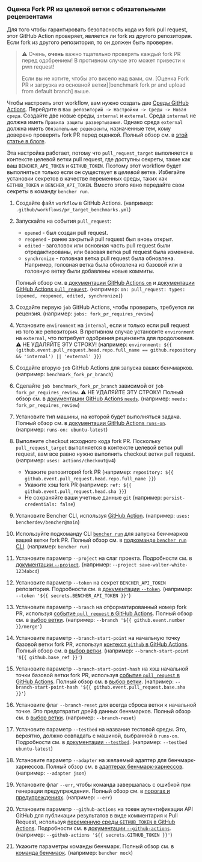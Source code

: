 
### Оценка Fork PR из целевой ветки с обязательными рецензентами

Для того чтобы гарантировать безопасность кода из fork pull request,
этот GitHub Action проверяет, является ли fork из другого репозитория.
Если fork из другого репозитория, то он должен быть проверен.

> ⚠️ Очень, **очень** важно тщательно проверять каждый fork PR перед одобрением!
> В противном случае это может привести к pwn request!
>
> Если вы не хотите, чтобы это висело над вами, см. [Оценка Fork PR и загрузка из основной ветки][benchmark fork pr and upload from default branch] выше.

Чтобы настроить этот workflow, вам нужно создать две
[Среды GitHub Actions][github actions environments].
Перейдите в `Ваш репозиторий -> Настройки -> Среды -> Новая среда`.
Создайте две новые среды, `internal` и `external`.
Среда `internal` не должна иметь `Правила защиты развертывания`.
Однако среда `external` должна иметь `Обязательные рецензенты`, назначенные тем, кому доверено проверять fork PR перед оценкой.
Полный обзор см. в [этой статье в блоге][iterative.ai blog].

Эта настройка работает, потому что `pull_request_target` выполняется в контексте целевой ветки pull request,
где доступны секреты, такие как ваш `BENCHER_API_TOKEN` и `GITHUB_TOKEN`.
Поэтому этот workflow будет выполняться только если он существует в _целевой_ ветке.
Избегайте установки секретов в качестве переменных среды, таких как `GITHUB_TOKEN` и `BENCHER_API_TOKEN`.
Вместо этого явно передайте свои секреты в команду `bencher run`.

<PullRequestsForkReviewerCode />

1. Создайте файл `workflow` в GitHub Actions.
   (например: `.github/workflows/pr_target_benchmarks.yml`)
2. Запускайте на события `pull_request`:
    - `opened` - был создан pull request.
    - `reopened` - ранее закрытый pull request был вновь открыт.
    - `edited` - заголовок или основная часть pull request были отредактированы, или базовая ветка pull request была изменена.
    - `synchronize` - головная ветка pull request была обновлена.
      Например, головная ветка была обновлена из базовой или в головную ветку были добавлены новые коммиты.

   Полный обзор см. в [документации GitHub Actions `on`][github actions on]
   и [документации GitHub Actions `pull_request`][github action pull_request].
   (например: `on: pull_request: types: [opened, reopened, edited, synchronize]`)
3. Создайте первую `job` GitHub Actions, чтобы проверить, требуется ли рецензия.
   (например: `jobs: fork_pr_requires_review`)
4. Установите `environment` на `internal`, если и только если pull request из того же репозитория.
   В противном случае установите `environment` на `external`, что потребует одобрения рецензента для продолжения.
   ⚠️ НЕ УДАЛЯЙТЕ ЭТУ СТРОКУ!
   (например: `environment: ${{ (github.event.pull_request.head.repo.full_name == github.repository && 'internal') || 'external' }}`)
5. Создайте вторую `job` GitHub Actions для запуска ваших бенчмарков.
   (например: `benchmark_fork_pr_branch`)
6. Сделайте `job benchmark_fork_pr_branch` зависимой от `job fork_pr_requires_review`.
   ⚠️ НЕ УДАЛЯЙТЕ ЭТУ СТРОКУ!
   Полный обзор см. в [документации GitHub Actions `needs`][github actions needs].
   (например: `needs: fork_pr_requires_review`)
7. Установите тип машины, на которой будет выполняться задача.
   Полный обзор см. в [документации GitHub Actions `runs-on`][github actions runs-on].
   (например: `runs-on: ubuntu-latest`)
8. Выполните checkout исходного кода fork PR.
   Поскольку `pull_request_target` выполняется в контексте целевой ветки pull request,
   вам все равно нужно выполнить checkout ветки pull request.
   (например: `uses: actions/checkout@v4`)
    - Укажите репозиторий fork PR (например: `repository: ${{ github.event.pull_request.head.repo.full_name }}`)
    - Укажите хэш fork PR (например: `ref: ${{ github.event.pull_request.head.sha }}`)
    - Не сохраняйте ваши учетные данные `git` (например: `persist-credentials: false`)
9. Установите Bencher CLI, используя [GitHub Action][bencher cli github action].
   (например: `uses: bencherdev/bencher@main`)
10. Используйте подкоманду CLI <code><a href="/ru/docs/explanation/bencher-run/">bencher run</a></code>
    для запуска бенчмарков вашей ветки fork PR.
    Полный обзор см. в [подкоманде `bencher run` CLI][bencher run].
    (например: `bencher run`)
11. Установите параметр `--project` на слаг проекта.
    Подробности см. в [документации `--project`][project option].
    (например: `--project save-walter-white-1234abcd`)
12. Установите параметр `--token` на секрет `BENCHER_API_TOKEN` репозитория.
    Подробности см. в [документации `--token`][token option].
    (например: `--token '${{ secrets.BENCHER_API_TOKEN }}'`)
13. Установите параметр `--branch` на отформатированный номер fork PR, используя
    [событие `pull_request` в GitHub Actions][github action pull_request].
    Полный обзор см. в [выбор ветки][branch selection branch].
    (например: `--branch '${{ github.event.number }}/merge'`)
14. Установите параметр `--branch-start-point` на начальную точку базовой ветки fork PR, используя
    [контекст `github` в GitHub Actions][github actions context].
    Полный обзор см. в [выбор ветки][branch selection start point].
    (например: `--branch-start-point '${{ github.base_ref }}'`)
15. Установите параметр `--branch-start-point-hash` на хэш начальной точки базовой ветки fork PR, используя
    [событие `pull_request` в GitHub Actions][github action pull_request].
    Полный обзор см. в [выбор ветки][branch selection start point hash].
    (например: `--branch-start-point-hash '${{ github.event.pull_request.base.sha }}'`)
16. Установите флаг `--branch-reset` для всегда сброса ветки к начальной точке.
    Это предотвратит дрейф данных бенчмарков.
    Полный обзор см. в [выбор ветки][branch selection branch reset].
    (например: `--branch-reset`)
17. Установите параметр `--testbed` на название тестовой среды.
    Это, вероятно, должно совпадать с машиной, выбранной в `runs-on`.
    Подробности см. в [документации `--testbed`][testbed option].
    (например: `--testbed ubuntu-latest`)
18. Установите параметр `--adapter` на желаемый адаптер для бенчмарк-харнессов.
    Полный обзор см. в [адаптерах бенчмарк-харнессов][adapters].
    (например: `--adapter json`)
19. Установите флаг `--err`, чтобы команда завершалась с ошибкой при генерации предупреждения.
    Полный обзор см. в [порогах и предупреждениях][alerts].
    (например: `--err`)
20. Установите параметр `--github-actions` на токен аутентификации API GitHub для публикации результатов в виде комментария к Pull Request, используя
    [переменную среды `GITHUB_TOKEN` в GitHub Actions][github token].
    Подробности см. в [документации `--github-actions`][github actions option].
    (например: `--github-actions '${{ secrets.GITHUB_TOKEN }}'`)
21. Укажите параметры команды бенчмарк.
    Полный обзор см. в [команда бенчмарк][command argument].
    (например: `bencher mock`)

[github actions on]: https://docs.github.com/en/actions/using-workflows/workflow-syntax-for-github-actions#on
[github action pull_request]: https://docs.github.com/en/webhooks/webhook-events-and-payloads#pull_request
[github actions runs-on]: https://docs.github.com/en/actions/using-workflows/workflow-syntax-for-github-actions#jobsjob_idruns-on
[bencher cli github action]: https://github.com/marketplace/actions/bencher-cli
[github token]: https://docs.github.com/en/actions/security-guides/automatic-token-authentication
[github actions environments]: https://docs.github.com/en/actions/deployment/targeting-different-environments/using-environments-for-deployment#using-an-environment
[iterative.ai blog]: https://iterative.ai/blog/testing-external-contributions-using-github-actions-secrets
[github actions needs]: https://docs.github.com/en/actions/using-workflows/workflow-syntax-for-github-actions#jobsjob_idneeds
[github actions context]: https://docs.github.com/en/actions/learn-github-actions/contexts#github-context

[bencher run]: /ru/docs/explanation/bencher-run/
[project option]: /ru/docs/explanation/bencher-run/#--project-project
[token option]: /ru/docs/explanation/bencher-run/#--token-token
[branch selection branch]: /ru/docs/explanation/branch-selection/#--branch-branch
[branch selection start point]: /ru/docs/explanation/branch-selection/#--branch-start-point-branch
[branch selection start point hash]: /ru/docs/explanation/branch-selection/#--branch-start-point-hash-hash
[branch selection branch reset]: /ru/docs/explanation/branch-selection/#--branch-reset
[testbed option]: /ru/docs/explanation/bencher-run/#--testbed-testbed
[adapters]: /ru/docs/explanation/adapters/
[alerts]: /ru/docs/explanation/thresholds/#alerts
[github actions option]: /ru/docs/explanation/bencher-run/#--github-actions-github_token
[command argument]: /ru/docs/explanation/bencher-run/#benchmark-command
